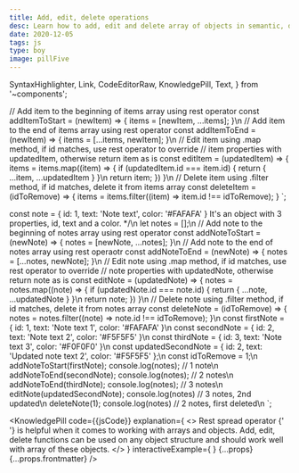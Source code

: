 ```yaml
---
title: Add, edit, delete operations
desc: Learn how to add, edit and delete array of objects in semantic, declarative approach using rest spread operator and array methods.
date: 2020-12-05
tags: js
type: boy
image: pillFive
---
```


  SyntaxHighlighter,
  Link,
  CodeEditorRaw,
  KnowledgePill,
  Text,
} from '~components';

// Add item to the beginning of items array using rest operator
const addItemToStart = (newItem) => {
  items = [newItem, ...items];
}\n
// Add item to the end of items array using rest operator
const addItemToEnd = (newItem) => {
  items = [...items, newItem];
}\n
// Edit item using .map method, if id matches, use rest operator to override
// item properties with updatedItem, otherwise return item as is
const editItem = (updatedItem) => {
  items = items.map((item) => {
    if (updatedItem.id === item.id) {
      return {
        ...item,
        ...updatedItem
      }
    }\n
    return item;
  })
}\n
// Delete item using .filter method, if id matches, delete it from items array
const deleteItem = (idToRemove) => {
  items = items.filter((item) => item.id !== idToRemove);
}
`;

   const note = {
     id: 1,
     text: 'Note text',
     color: '#FAFAFA'
   }
   It's an object with 3 properties, id, text and a color.
*/\n
let notes = [];\n
// Add note to the beginning of notes array using rest operator
const addNoteToStart = (newNote) => {
  notes = [newNote, ...notes];
}\n
// Add note to the end of notes array using rest operaotr
const addNoteToEnd = (newNote) => {
  notes = [...notes, newNote];
}\n
// Edit note using .map method, if id matches, use rest operator to override
// note properties with updatedNote, otherwise return note as is
const editNote = (updatedNote) => {
  notes = notes.map((note) => {
    if (updatedNote.id === note.id) {
      return {
        ...note,
        ...updatedNote
      }
    }\n
    return note;
  })
}\n
// Delete note using .filter method, if id matches, delete it from notes array
const deleteNote = (idToRemove) => {
  notes = notes.filter((note) => note.id !== idToRemove);
}\n
const firstNote = {
  id: 1,
  text: 'Note text 1',
  color: '#FAFAFA'
}\n
const secondNote = {
  id: 2,
  text: 'Note text 2',
  color: '#F5F5F5'
}\n
const thirdNote = {
  id: 3,
  text: 'Note text 3',
  color: '#F0F0F0'
}\n
const updatedSecondNote = {
  id: 2,
  text: 'Updated note text 2',
  color: '#F5F5F5'
};\n
const idToRemove = 1;\n
addNoteToStart(firstNote);
console.log(notes); // 1 note\n
addNoteToEnd(secondNote);
console.log(notes); // 2 notes\n
addNoteToEnd(thirdNote);
console.log(notes); // 3 notes\n
editNote(updatedSecondNote);
console.log(notes) // 3 notes, 2nd updated\n
deleteNote(1);
console.log(notes) // 2 notes, first deleted\n
`;

<KnowledgePill
  code={<SyntaxHighlighter showCopy>{jsCode}</SyntaxHighlighter>}
  explanation={
    <>
      <Link
        href="https://javascript.info/rest-parameters-spread"
        size="preNormal"
      >
        Rest spread operator
      </Link>{' '}
      is helpful when it comes to working with arrays and objects. Add, edit,
      delete functions can be used on any object structure and should work well
      with array of these objects.
    </>
  }
  interactiveExample={
    <CodeEditorRaw
      tabs={tabs}
      initialHtml={initialHtml}
      initialJs={initialJs}
    />
  }
  {...props}
  {...props.frontmatter}
/>
